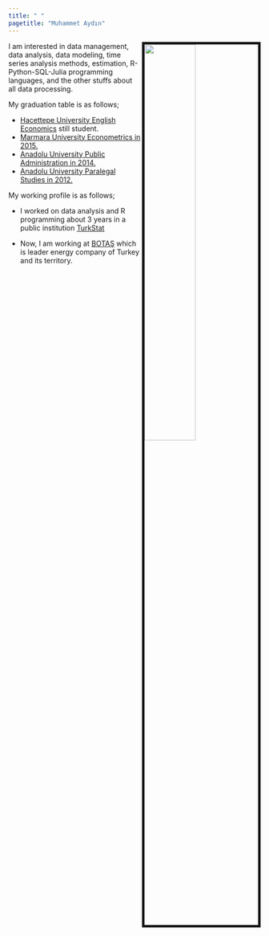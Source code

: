 ```yaml
---
title: " "
pagetitle: "Muhammet Aydın"
---
```


<link rel="stylesheet" href="styles.css" type="text/css">
<link rel="stylesheet" href="academicicons/css/academicons.min.css"/>

<img src="images/hacettepe_book.jpeg" style="width:45%; border:5px solid; margin-right: 0px" align="right">

I am interested in data management, data analysis, data modeling, time series analysis methods, estimation, R-Python-SQL-Julia programming languages, and the other stuffs about all data processing. 

My graduation table is as follows;

* [Hacettepe University English Economics](http://www.econ.hacettepe.edu.tr/en) still student.
* [Marmara University Econometrics in 2015.](http://ekm.ikf.marmara.edu.tr/en)
* [Anadolu University Public Administration in 2014.](https://www.anadolu.edu.tr/en/open-education/programs-in-turkey/faculty-of-economics/political-science-and-public-administration) 
* [Anadolu University Paralegal Studies in 2012.](https://www.anadolu.edu.tr/en/open-education/programs-in-turkey/associate-degree-programs-in-the-faculty-of-open-education/paralegal-studies)

My working profile is as follows;

* I worked on data analysis and R programming about 3 years in a public institution [TurkStat](https://www.tuik.gov.tr/)

* Now, I am working at [BOTAŞ](https://www.botas.gov.tr/?dil=2) which is leader energy company of Turkey and its territory.








